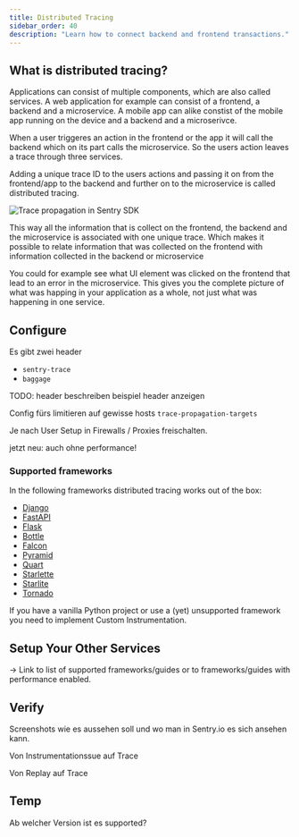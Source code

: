 ```yaml
---
title: Distributed Tracing
sidebar_order: 40
description: "Learn how to connect backend and frontend transactions."
---
```


## What is distributed tracing?

Applications can consist of multiple components, which are also called services. A web application for example can consist of a frontend, a backend and a microservice. A mobile app can alike constist of the mobile app running on the device and a backend and a microserivce.

When a user triggeres an action in the frontend or the app it will call the backend which on its part calls the microservice.
So the users action leaves a trace through three services.

Adding a unique trace ID to the users actions and passing it on from the frontend/app to the backend and further on to the microservice is called distributed tracing.

![Trace propagation in Sentry SDK](distributed-tracing-trace-propagation.png)

This way all the information that is collect on the frontend, the backend and the microservice is associated with one unique trace. Which makes it possible to relate information that was collected on the frontend with information collected in the backend or microservice

You could for example see what UI element was clicked on the frontend that lead to an error in the microservice. This gives you the complete picture of what was happing in your application as a whole, not just what was happening in one service.

## Configure

Es gibt zwei header

- `sentry-trace`
- `baggage`

TODO: header beschreiben
beispiel header anzeigen

Config fürs limitieren auf gewisse hosts
`trace-propagation-targets`

Je nach User Setup in Firewalls / Proxies freischalten.

jetzt neu: auch ohne performance!

### Supported frameworks

In the following frameworks distributed tracing works out of the box:

- [Django](/platforms/python/guides/django/distributed-tracing/instrumentation/automatic-instrumentation/)
- [FastAPI](/platforms/python/guides/fastapi/distributed-tracing/instrumentation/automatic-instrumentation/)
- [Flask](/platforms/python/guides/flask/distributed-tracing/instrumentation/automatic-instrumentation/)
- [Bottle](/platforms/python/guides/bottle/distributed-tracing/instrumentation/automatic-instrumentation/)
- [Falcon](/platforms/python/guides/falcon/distributed-tracing/instrumentation/automatic-instrumentation/)
- [Pyramid](/platforms/python/guides/pyramid/distributed-tracing/instrumentation/automatic-instrumentation/)
- [Quart](/platforms/python/guides/quart/distributed-tracing/instrumentation/automatic-instrumentation/)
- [Starlette](/platforms/python/guides/starlette/distributed-tracing/instrumentation/automatic-instrumentation/)
- [Starlite](/platforms/python/guides/starlite/distributed-tracing/instrumentation/automatic-instrumentation/)
- [Tornado](/platforms/python/guides/tornado/distributed-tracing/instrumentation/automatic-instrumentation/)

<!--
TODO: Check these if there is really auto instrumentation:
- AWS Lambda
- GCP
- Trytond
- Celery
- rq
 -->

If you have a vanilla Python project or use a (yet) unsupported framework you need to implement <PlatformLink to="/distributed-tracing/instrumentation/custom-instrumentation/">Custom Instrumentation</PlatformLink>.

## Setup Your Other Services

-> Link to list of supported frameworks/guides or to frameworks/guides with performance enabled.

## Verify

Screenshots wie es aussehen soll und wo man in Sentry.io es sich ansehen kann.

Von Instrumentationssue auf Trace

Von Replay auf Trace

## Temp

Ab welcher Version ist es supported?
